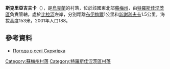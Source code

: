 {{coord|50|31|46|N|34|48|20|E|scale:100000|display=title}}

'''斯克里亞吉夫卡'''（{{lang-uk|Скрягівка}}），是[[烏克蘭|烏克蘭]]的村落，位於該國東北部[[蘇梅州|蘇梅州]]，由[[特羅斯佳涅茨區|特羅斯佳涅茨區]]負責管轄，處於[[比拉河_(博羅姆利亞河支流)|比拉河]]左岸，分別距離[[布伊梅爾|布伊梅爾]]1公里和[[新謝利夫卡_(特羅斯佳涅茨區)|新謝利夫卡]]1.5公里，海拔高度153米，2001年人口188。

==參考資料==
* [http://weather.in.ua/ua/symskaja/24054 Погода в селі Скрягівка] {{Wayback|url=http://weather.in.ua/ua/symskaja/24054 |date=20111219211049 }}

{{DEFAULTSORT:Скрягівка}}
[[Category:蘇梅州村落|Category:蘇梅州村落]]
[[Category:特羅斯佳涅茨區村落|Category:特羅斯佳涅茨區村落]]


{{Sumy-geo-stub}}